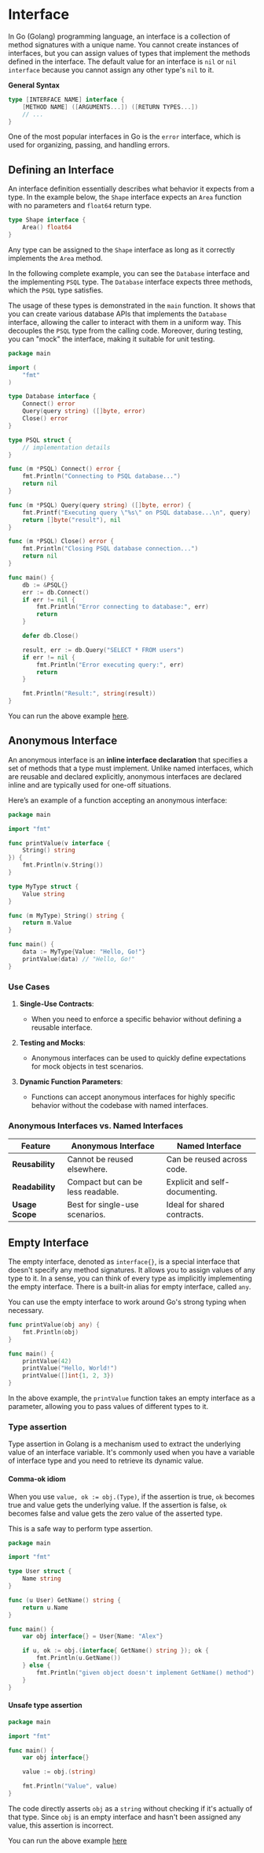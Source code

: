 # Interface

In Go (Golang) programming language, an interface is a collection of method signatures with a unique name. You cannot create instances of interfaces, but you can assign values of types that implement the methods defined in the interface. The default value for an interface is `nil` or `nil interface` because you cannot assign any other type's `nil` to it.

**General Syntax**

```go copy
type [INTERFACE NAME] interface {
    [METHOD NAME] ([ARGUMENTS...]) ([RETURN TYPES...])
    // ...
}
```

One of the most popular interfaces in Go is the `error` interface, which is used for organizing, passing, and handling errors.

## Defining an Interface
An interface definition essentially describes what behavior it expects from a type. In the example below, the `Shape` interface expects an `Area` function with no parameters and `float64` return type.

```go copy
type Shape interface {
    Area() float64
}
```

Any type can be assigned to the `Shape` interface as long as it correctly implements the `Area` method.

In the following complete example, you can see the `Database` interface and the implementing `PSQL` type. The `Database` interface expects three methods, which the `PSQL` type satisfies.

The usage of these types is demonstrated in the `main` function. It shows that you can create various database APIs that implements the `Database` interface, allowing the caller to interact with them in a uniform way. This decouples the `PSQL` type from the calling code. Moreover, during testing, you can "mock" the interface, making it suitable for unit testing.

```go copy
package main

import (
    "fmt"
)

type Database interface {
    Connect() error
    Query(query string) ([]byte, error)
    Close() error
}

type PSQL struct {
    // implementation details
}

func (m *PSQL) Connect() error {
    fmt.Println("Connecting to PSQL database...")
    return nil
}

func (m *PSQL) Query(query string) ([]byte, error) {
    fmt.Printf("Executing query \"%s\" on PSQL database...\n", query)
    return []byte("result"), nil
}

func (m *PSQL) Close() error {
    fmt.Println("Closing PSQL database connection...")
    return nil
}

func main() {
    db := &PSQL{}
    err := db.Connect()
    if err != nil {
        fmt.Println("Error connecting to database:", err)
        return
    }

    defer db.Close()

    result, err := db.Query("SELECT * FROM users")
    if err != nil {
        fmt.Println("Error executing query:", err)
        return
    }

    fmt.Println("Result:", string(result))
}
```

You can run the above example [here](https://goplay.followthepattern.net/snippet/JVWNyNsUFDN).

## Anonymous Interface

An anonymous interface is an **inline interface declaration** that specifies a set of methods that a type must implement.
Unlike named interfaces, which are reusable and declared explicitly, anonymous interfaces are declared inline and are typically used for one-off situations.

Here’s an example of a function accepting an anonymous interface:

```go copy {5}
package main

import "fmt"

func printValue(v interface {
	String() string
}) {
	fmt.Println(v.String())
}

type MyType struct {
	Value string
}

func (m MyType) String() string {
	return m.Value
}

func main() {
	data := MyType{Value: "Hello, Go!"}
	printValue(data) // "Hello, Go!"
}
```

### Use Cases

1. **Single-Use Contracts**:
   - When you need to enforce a specific behavior without defining a reusable interface.

2. **Testing and Mocks**:
   - Anonymous interfaces can be used to quickly define expectations for mock objects in test scenarios.

3. **Dynamic Function Parameters**:
   - Functions can accept anonymous interfaces for highly specific behavior without  the codebase with named interfaces.

### Anonymous Interfaces vs. Named Interfaces

| Feature                  | Anonymous Interface          | Named Interface              |
|--------------------------|------------------------------|------------------------------|
| **Reusability**          | Cannot be reused elsewhere.  | Can be reused across code.   |
| **Readability**          | Compact but can be less readable. | Explicit and self-documenting. |
| **Usage Scope**          | Best for single-use scenarios. | Ideal for shared contracts.  |

## Empty Interface
The empty interface, denoted as `interface{}`, is a special interface that doesn't specify any method signatures. It allows you to assign values of any type to it. In a sense, you can think of every type as implicitly implementing the empty interface. There is a built-in alias for empty interface, called `any`.

You can use the empty interface to work around Go's strong typing when necessary.

```go copy
func printValue(obj any) {
    fmt.Println(obj)
}

func main() {
    printValue(42)
    printValue("Hello, World!")
    printValue([]int{1, 2, 3})
}
```

In the above example, the `printValue` function takes an empty interface as a parameter, allowing you to pass values of different types to it.

### Type assertion
Type assertion in Golang is a mechanism used to extract the underlying value of an interface variable. It's commonly used when you have a variable of interface type and you need to retrieve its dynamic value.

#### Comma-ok idiom
When you use `value, ok := obj.(Type)`, if the assertion is true, `ok` becomes true and value gets the underlying value. If the assertion is false, `ok` becomes false and value gets the zero value of the asserted type.

This is a safe way to perform type assertion.

```go copy
package main

import "fmt"

type User struct {
	Name string
}

func (u User) GetName() string {
	return u.Name
}

func main() {
	var obj interface{} = User{Name: "Alex"}

	if u, ok := obj.(interface{ GetName() string }); ok {
		fmt.Println(u.GetName())
	} else {
		fmt.Println("given object doesn't implement GetName() method")
	}
}
```

#### Unsafe type assertion

```go copy
package main

import "fmt"

func main() {
	var obj interface{}

	value := obj.(string)

	fmt.Println("Value", value)
}
```
The code directly asserts `obj` as a `string` without checking if it's actually of that type. Since `obj` is an empty interface and hasn't been assigned any value, this assertion is incorrect.

You can run the above example [here](https://goplay.followthepattern.net/snippet/hhK5LxatQqx)
